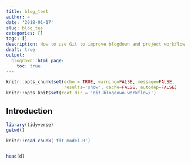 ```yaml
---
title: blog_test
author: ~
date: '2018-01-17'
slug: blog_tes
categories: []
tags: []
description: How to use Git to improve blogdown and project workflow 
draft: true
output:
  blogdown::html_page:
    toc: true 
---
```


```r
knitr::opts_chunk$set(echo = TRUE, warning=FALSE, message=FALSE, 
                      results='show', cache=FALSE, autodep=FALSE)
knitr::opts_knit$set(root.dir = 'git-blogdown-workflow/')
```

## Introduction

```r
library(tidyverse)
getwd()
```

```r
knitr::read_chunk('fit_model.R')
```
```r
```
```r
head(d)
```







